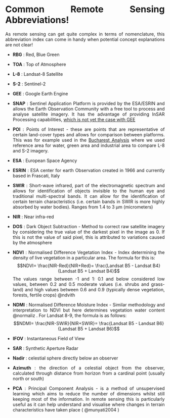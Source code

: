 <div style="text-align: justify">

# Common Remote Sensing Abbreviations! {.unnumbered}

As remote sensing can get quite complex in terms of nomenclature, this abbreviation index can come in handy when potential concept explanations are not clear!

-   **RBG** : Red, Blue Green

-   **TOA** : Top of Atmosphere

-   **L-8** : Landsat-8 Satellite

-   **S-2** : Sentinel-2

-   **GEE** : Google Earth Engine

-   **SNAP** : Sentinel Application Platform is provided by the ESA/ESRIN and allows the Earth Observation Community with a free tool to process and analyse satellite imagery. It has the advantage of providing InSAR Processing capabilities, [which is not yet the case with GEE](https://gis.stackexchange.com/questions/348182/does-google-earth-engine-have-insar-processing-capabilities-for-sentinel-1-data#:~:text=The%20answer%20is%20no.,flexible%20python%2Dbased%20InSAR%20toolboxes)

-   **POI** : Points of Interest - these are points that are representative of certain land-cover types and allows for comparison between platforms. This was for example used in the [Bucharest Analysis](https://vtesniere.github.io/CASA0023_book/intro.html#Selecting-our-Points-of-Interest) where we used reference area for water, green area and industrial area to compare L-8 and S-2 imagery.

-   **ESA** : European Space Agency

-   **ESRIN** : ESA center for earth Observation created in 1966 and currently based in Frascati, Italy

-   **SWIR** : Short-wave infrared, part of the electromagnetic spectrum and allows for identification of objects invisible to the human eye and traditional multi-spectral bands. It can allow for the identification of certain terrain characteristics (i.e. certain bands in SWIR is more highly absorbed by water bodies). Ranges from 1.4 to 3 µm (micrometers)

-   **NIR** : Near infra-red

-   **DOS** : Dark Object Subtraction - Method to correct raw satellite imagery by considering the true value of the darkest pixel in the image as 0. If this is not the value of said pixel, this is attributed to variations caused by the atmosphere

-   **NDVI** : Normalised Difference Vegetation Index - Index determining the density of live vegetation in a particular area. The formula for this is: $$NDVI= \frac{NIR-Red}{NIR+Red}= \frac{Landsat B5 - Landsat B4} {Landsat B5 + Landsat B4}$$ The values range between -1 and 1: 0.1 and below considered low values, between 0.2 and 0.5 moderate values (i.e. shrubs and grass-land) and high values between 0.6 and 0.9 (typically dense vegetation, forests, fertile crops) @ndvith

-   **NDMI** : Normalised Difference Moisture Index - Similar methodology and interpretation to NDVI but here determines vegetation water content @normaliz . For Landsat 8-9, the formula is as follows: $$NDMI= \frac{NIR-SWIR}{NIR+SWIR}= \frac{Landsat B5 - Landsat B6} {Landsat B5 + Landsat B6}$$

-   **IFOV** : Instantaneous Field of View

-   **SAR** : Synthetic Aperture Radar

-   **Nadir** : celestial sphere directly below an observer

-   **Azimuth** : the direction of a celestial object from the observer, calculated through distance from horizon from a cardinal point (usually north or south)

-   **PCA** : Principal Component Analysis - is a method of unsupervised learning which aims to reduce the number of dimensions whilst still keeping most of the information. In remote sensing this is particularly useful as it can help understand and visualise where changes in terrain characteristics have taken place ( @munyati2004 )
